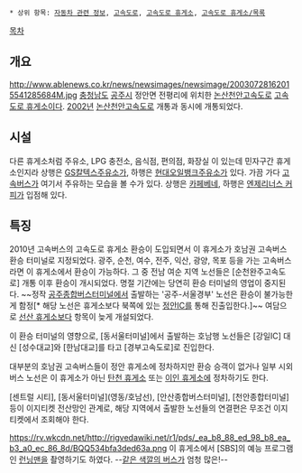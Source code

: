  * 상위 항목: [[자동차 관련 정보]], [[고속도로]], [[고속도로 휴게소]], [[고속도로 휴게소/목록]]


[[목차]]
== 개요 ==
http://www.ablenews.co.kr/news/newsimages/newsimage/20030728162015541285684M.jpg
[[충청남도]] [[공주시]] 정안면 전평리에 위치한 [[논산천안고속도로]] [[고속도로 휴게소]]이다.
[[2002년]] [[논산천안고속도로]] 개통과 동시에 개통되었다. 

== 시설 ==
다른 휴게소처럼 주유소, LPG 충전소, 음식점, 편의점, 화장실 이 있는데 민자구간 휴게소인지라 상행은 [[GS칼텍스]]주유소가, 하행은 [[현대오일뱅크]]주유소가 있다. 가끔 가다 [[고속버스]]가 여기서 주유하는 모습을 볼 수가 있다. 상행은 [[카페베네]], 하행은 [[엔제리너스 커피]]가 입점해 있다.

== 특징 ==
2010년 고속버스의 고속도로 휴게소 환승이 도입되면서 이 휴게소가 호남권 고속버스 환승 터미널로 지정되었다. 광주, 순천, 여수, 전주, 익산, 광양, 목포 등을 가는 고속버스라면 이 휴게소에서 환승이 가능하다. 그 중 전남 여순 지역 노선들은 [순천완주고속도로] 개통 이후 환승이 개시되었다. 명절 기간에는 당연히 환승 터미널의 영업이 중지된다. ~~정작 [[공주종합버스터미널]]에서 출발하는 '공주-서울경부' 노선은 환승이 불가능한 게 함정[* 해당 노선은 휴게소보다 북쪽에 있는 [[정안IC]]를 통해 진출입한다.]~~ 여담으로 [[선산 휴게소]]보다 항목이 늦게 개설되었다.

이 환승 터미널의 영향으로, [동서울터미널]에서 출발하는 호남행 노선들은 [강일IC] 대신 [성수대교]와 [한남대교]를 타고 [경부고속도로]로 진입한다.

대부분의 호남권 고속버스들이 정안 휴게소에 정차하지만 환승 승객이 없거나 일부 시외버스 노선은 이 휴게소가 아닌 [[탄천 휴게소]] 또는 [[이인 휴게소]]에 정차하기도 한다.

[센트럴 시티], [동서울터미널](영동/호남선), [안산종합버스터미널], [천안종합터미널] 등이 이지티켓 전산망인 관계로, 해당 지역에서 출발한 노선들의 연결편은 무조건 이지티켓에서 조회해야 한다.

https://rv.wkcdn.net/http://rigvedawiki.net/r1/pds/_ea_b8_88_ed_98_b8_ea_b3_a0_ec_86_8d/BQQ534bfa3ded63a.png
이 휴게소에서 [SBS]의 예능 프로그램인 [[런닝맨]]을 촬영하기도 하였다. --[[금호고속|같은 색깔의 버스]]가 엄청 많은!--

